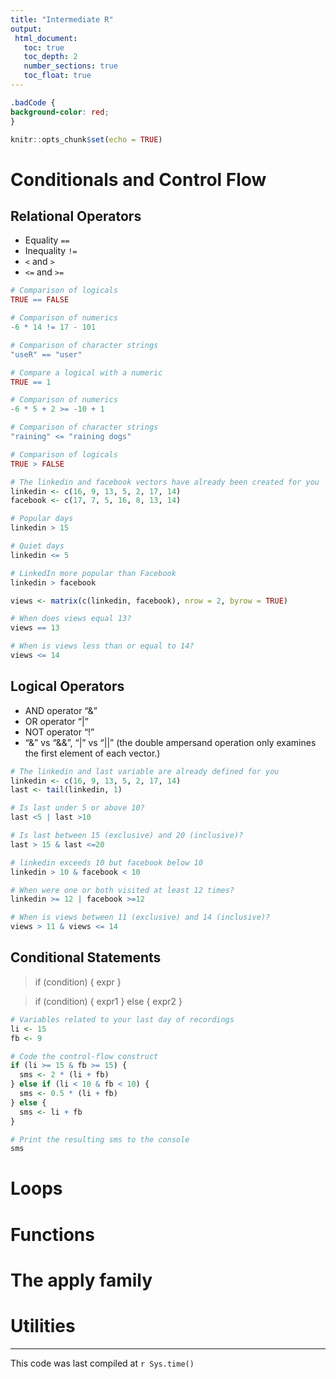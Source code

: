 ```yaml
---
title: "Intermediate R"
output: 
 html_document:
   toc: true
   toc_depth: 2
   number_sections: true
   toc_float: true
---
```


```css
.badCode {
background-color: red;
}
```

```r
knitr::opts_chunk$set(echo = TRUE)
```

# Conditionals and Control Flow
## Relational Operators

  - Equality `==`
  - Inequality `!=`
  - `<` and `>`
  - `<=` and `>=`
```r
# Comparison of logicals
TRUE == FALSE

# Comparison of numerics
-6 * 14 != 17 - 101

# Comparison of character strings
"useR" == "user"

# Compare a logical with a numeric
TRUE == 1

# Comparison of numerics
-6 * 5 + 2 >= -10 + 1

# Comparison of character strings
"raining" <= "raining dogs"

# Comparison of logicals
TRUE > FALSE

# The linkedin and facebook vectors have already been created for you
linkedin <- c(16, 9, 13, 5, 2, 17, 14)
facebook <- c(17, 7, 5, 16, 8, 13, 14)

# Popular days
linkedin > 15

# Quiet days
linkedin <= 5

# LinkedIn more popular than Facebook
linkedin > facebook

views <- matrix(c(linkedin, facebook), nrow = 2, byrow = TRUE)

# When does views equal 13?
views == 13

# When is views less than or equal to 14?
views <= 14
```
## Logical Operators

  - AND operator "&"
  - OR operator "|"
  - NOT operator "!"
  - "&" vs "&&", "|" vs "||" (the double ampersand operation only examines the first element of each vector.)

```r
# The linkedin and last variable are already defined for you
linkedin <- c(16, 9, 13, 5, 2, 17, 14)
last <- tail(linkedin, 1)

# Is last under 5 or above 10?
last <5 | last >10

# Is last between 15 (exclusive) and 20 (inclusive)?
last > 15 & last <=20

# linkedin exceeds 10 but facebook below 10
linkedin > 10 & facebook < 10

# When were one or both visited at least 12 times?
linkedin >= 12 | facebook >=12

# When is views between 11 (exclusive) and 14 (inclusive)?
views > 11 & views <= 14
```
## Conditional Statements
> if (condition) {
  expr
}

>if (condition) {
  expr1
} else {
  expr2
}

```r
# Variables related to your last day of recordings
li <- 15
fb <- 9

# Code the control-flow construct
if (li >= 15 & fb >= 15) {
  sms <- 2 * (li + fb)
} else if (li < 10 & fb < 10) {
  sms <- 0.5 * (li + fb)
} else {
  sms <- li + fb
}

# Print the resulting sms to the console
sms
```


# Loops

# Functions

# The apply family

# Utilities

---
This code was last compiled at `r Sys.time()`